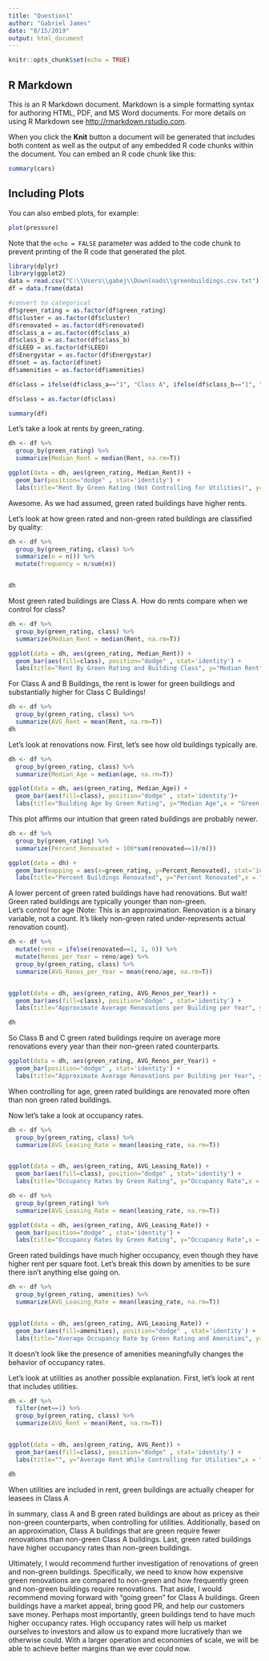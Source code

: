 ```yaml
---
title: "Question1"
author: "Gabriel James"
date: "8/15/2019"
output: html_document
---
```


```r
knitr::opts_chunk$set(echo = TRUE)
```

## R Markdown

This is an R Markdown document. Markdown is a simple formatting syntax for authoring HTML, PDF, and MS Word documents. For more details on using R Markdown see <http://rmarkdown.rstudio.com>.

When you click the **Knit** button a document will be generated that includes both content as well as the output of any embedded R code chunks within the document. You can embed an R code chunk like this:

```r
summary(cars)
```

## Including Plots

You can also embed plots, for example:

```r
plot(pressure)
```

Note that the `echo = FALSE` parameter was added to the code chunk to prevent printing of the R code that generated the plot.



```r
library(dplyr)
library(ggplot2)
data = read.csv("C:\\Users\\gabej\\Downloads\\greenbuildings.csv.txt")
df = data.frame(data)

#convert to categorical
df$green_rating = as.factor(df$green_rating)
df$cluster = as.factor(df$cluster)
df$renovated = as.factor(df$renovated)
df$class_a = as.factor(df$class_a)
df$class_b = as.factor(df$class_b)
df$LEED = as.factor(df$LEED)
df$Energystar = as.factor(df$Energystar)
df$net = as.factor(df$net)
df$amenities = as.factor(df$amenities)

df$class = ifelse(df$class_a=="1", "Class A", ifelse(df$class_b=="1", "Class B", "Class C"))

df$class = as.factor(df$class)

summary(df)
```




Let's take a look at rents by green_rating.
```r
dh <- df %>%
  group_by(green_rating) %>%
  summarize(Median_Rent = median(Rent, na.rm=T))

ggplot(data = dh, aes(green_rating, Median_Rent)) + 
  geom_bar(position="dodge" , stat='identity') +
  labs(title="Rent By Green Rating (Not Controlling for Utilities)", y="Median Rent",x = "Green Rating")
```

Awesome.  As we had assumed, green rated buildings have higher rents.


Let's look at how green rated and non-green rated buildings are classified by quality:

```r
dh <- df %>%
  group_by(green_rating, class) %>%
  summarize(n = n()) %>%
  mutate(frequency = n/sum(n))


dh
```
Most green rated buildings are Class A.  How do rents compare when we control for class?

```r
dh <- df %>%
  group_by(green_rating, class) %>%
  summarize(Median_Rent = median(Rent, na.rm=T))

ggplot(data = dh, aes(green_rating, Median_Rent)) + 
  geom_bar(aes(fill=class), position="dodge" , stat='identity') + 
  labs(title="Rent By Green Rating and Building Class", y="Median Rent",x = "Green Rating")
```

For Class A and B Buildings, the rent is lower for green buildings and substantially higher for Class C Buildings!
```r
dh <- df %>%
  group_by(green_rating, class) %>%
  summarize(AVG_Rent = mean(Rent, na.rm=T))
dh
```



Let's look at renovations now.  First, let's see how old buildings typically are.
```r
dh <- df %>%
  group_by(green_rating, class) %>%
  summarize(Median_Age = median(age, na.rm=T))

ggplot(data = dh, aes(green_rating, Median_Age)) + 
  geom_bar(aes(fill=class), position="dodge" , stat='identity')+
  labs(title="Building Age by Green Rating", y="Median Age",x = "Green Rating")
```

This plot affirms our intuition that green rated buildings are probably newer.

```r
dh <- df %>%
  group_by(green_rating) %>%
  summarize(Percent_Renovated = 100*sum(renovated==1)/n())

ggplot(data = dh) + 
  geom_bar(mapping = aes(x=green_rating, y=Percent_Renovated), stat='identity') + 
  labs(title="Percent Buildings Renovated", y="Percent Renovated",x = "Green Rating")
```

A lower percent of green rated buildings have had renovations.  But wait!  Green rated buildings are typically younger than non-green.  
Let's control for age (Note: This is an approximation.  Renovation is a binary variable, not a count.  It's likely non-green rated under-represents actual renovation count).
```r
dh <- df %>%
  mutate(reno = ifelse(renovated==1, 1, 0)) %>%
  mutate(Renos_per_Year = reno/age) %>%
  group_by(green_rating, class) %>%
  summarize(AVG_Renos_per_Year = mean(reno/age, na.rm=T))


ggplot(data = dh, aes(green_rating, AVG_Renos_per_Year)) + 
  geom_bar(aes(fill=class), position="dodge" , stat='identity') +
  labs(title="Approximate Average Renovations per Building per Year", y="Average Renovations",x = "Green Rating")
```
```r
dh
```
So Class B and C green rated buildings require on average more renovations every year than their non-green rated counterparts.



```r
ggplot(data = dh, aes(green_rating, AVG_Renos_per_Year)) + 
  geom_bar(position="dodge" , stat='identity') + 
  labs(title="Approximate Average Renovations per Building per Year", y="Average Renovations",x = "Green Rating")
```

When controlling for age, green rated buildings are renovated more often than non green rated buildings.


Now let's take a look at occupancy rates.
```r
dh <- df %>%
  group_by(green_rating, class) %>%
  summarize(AVG_Leasing_Rate = mean(leasing_rate, na.rm=T))


ggplot(data = dh, aes(green_rating, AVG_Leasing_Rate)) + 
  geom_bar(aes(fill=class), position="dodge" , stat='identity') + 
  labs(title="Occupancy Rates by Green Rating", y="Occupancy Rate",x = "Green Rating")

dh <- df %>%
  group_by(green_rating) %>%
  summarize(AVG_Leasing_Rate = mean(leasing_rate, na.rm=T))

ggplot(data = dh, aes(green_rating, AVG_Leasing_Rate)) + 
  geom_bar(position="dodge" , stat='identity') + 
  labs(title="Occupancy Rates by Green Rating", y="Occupancy Rate",x = "Green Rating")
```
Green rated buildings have much higher occupancy, even though they have higher rent per square foot.  Let's break this down by amenities to be sure there isn't anything else going on.
```r
dh <- df %>%
  group_by(green_rating, amenities) %>%
  summarize(AVG_Leasing_Rate = mean(leasing_rate, na.rm=T))


ggplot(data = dh, aes(green_rating, AVG_Leasing_Rate)) + 
  geom_bar(aes(fill=amenities), position="dodge" , stat='identity') + 
  labs(title="Average Occupancy Rate by Green Rating and Amenities", y="Occupancy Rate",x = "Green Rating")

```
It doesn't look like the presence of amenities meaningfully changes the behavior of occupancy rates.



Let's look at utilities as another possible explanation.
First, let's look at rent that includes utilities.
```r
dh <- df %>%
  filter(net==1) %>%
  group_by(green_rating, class) %>%
  summarize(AVG_Rent = mean(Rent, na.rm=T))


ggplot(data = dh, aes(green_rating, AVG_Rent)) + 
  geom_bar(aes(fill=class), position="dodge" , stat='identity') + 
  labs(title="", y="Average Rent While Controlling for Utilities",x = "Green Rating")
```
```r
dh
```

When utilities are included in rent, green buildings are actually cheaper for leasees in Class A




In summary, class A and B green rated buildings are about as pricey as their non-green counterparts, when controlling for utilities.  Additionally, based on an approximation, Class A buildings that are green require fewer renovations than non-green Class A buildings.  Last, green rated buildings have higher occupancy rates than non-green buildings.

Ultimately, I would recommend further investigation of renovations of green and non-green buildings.  Specifically, we need to know how expensive green renovations are compared to non-green and how frequently green and non-green buildings require renovations.  That aside, I would recommend moving forward with "going green" for Class A buildings.  Green buildings have a market appeal, bring good PR, and help our customers save money.  Perhaps most importantly, green buildings tend to have much higher occupancy rates.  High occupancy rates will help us market ourselves to investors and allow us to expand more lucratively than we otherwise could.  With a larger operation and economies of scale, we will be able to achieve better margins than we ever could now.
